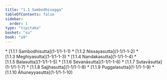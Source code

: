 ```yaml
---
title: "1.1 Sambodhivagga"
tableOfContents: false
sidebar:
  order: 1
type: "tipitaka"
basket: "su"
book: "a9"
---
```



<DynamicBreadcrumb />



<TableOfContents book="a9" section="1.1">
* [1.1.1 Sambodhisutta](1-1/1-1-1)
* [1.1.2 Nissayasutta](1-1/1-1-2)
* [1.1.3 Meghiyasutta](1-1/1-1-3)
* [1.1.4 Nandakasutta](1-1/1-1-4)
* [1.1.5 Balasutta](1-1/1-1-5)
* [1.1.6 Sevanāsutta](1-1/1-1-6)
* [1.1.7 Sutavāsutta](1-1/1-1-7)
* [1.1.8 Sajjhasutta](1-1/1-1-8)
* [1.1.9 Puggalasutta](1-1/1-1-9)
* [1.1.10 Āhuneyyasutta](1-1/1-1-10)
</TableOfContents>